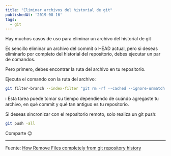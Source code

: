 ```yaml
---
title: "Eliminar archivos del historial de git"
publishedAt: '2019-08-16'
tags:
  - git
---
```


Hay muchos casos de uso para eliminar un archivo del historial de git

Es sencillo eliminar un archivo del commit o HEAD actual, pero si deseas eliminarlo por completo del historial del repositorio, debes ejecutar un par de comandos.

Pero primero, debes encontrar la ruta del archivo en tu repositorio.

Ejecuta el comando con la ruta del archivo:

```bash
git filter-branch --index-filter "git rm -rf --cached --ignore-unmatch path_to_file" HEAD
```

ℹ️ Esta tarea puede tomar su tiempo dependiendo de cuándo agregaste tu archivo, en qué commit y qué tan antiguo es tu repositorio.

Si deseas sincronizar con el repositorio remoto, solo realiza un git push:

```bash
git push -all
```

Comparte 😉

---

Fuente: [How Remove Files completely from git repository history](https://myopswork.com/how-remove-files-completely-from-git-repository-history-47ed3e0c4c35)
